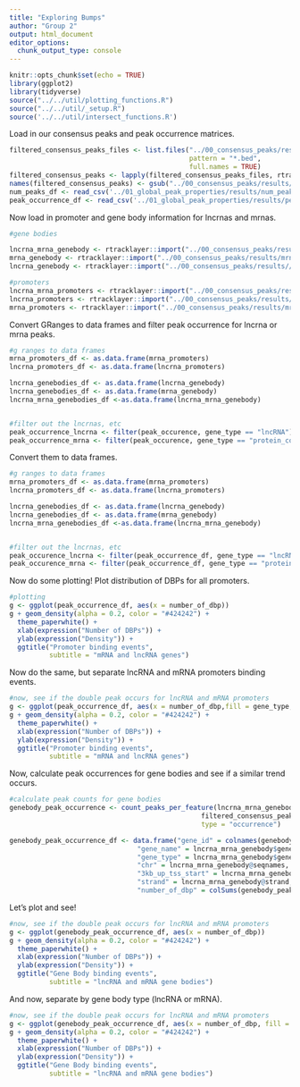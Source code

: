 ```yaml
---
title: "Exploring Bumps"
author: "Group 2"
output: html_document
editor_options: 
  chunk_output_type: console
---
```


```r
knitr::opts_chunk$set(echo = TRUE)
library(ggplot2)
library(tidyverse)
source("../../util/plotting_functions.R")
source("../../util/_setup.R")
source('../../util/intersect_functions.R')
```

Load in our consensus peaks and peak occurrence matrices.

```r

filtered_consensus_peaks_files <- list.files("../00_consensus_peaks/results/chipseq/filtered_consensus/",
                                             pattern = "*.bed",
                                             full.names = TRUE)
filtered_consensus_peaks <- lapply(filtered_consensus_peaks_files, rtracklayer::import)
names(filtered_consensus_peaks) <- gsub("../00_consensus_peaks/results/chipseq/filtered_consensus//|_filtered_consensus_peaks.bed", "", filtered_consensus_peaks_files)
num_peaks_df <- read_csv('../01_global_peak_properties/results/num_peaks_df.csv')
peak_occurrence_df <- read_csv('../01_global_peak_properties/results/peak_occurence_dataframe.csv')
```

Now load in promoter and gene body information for lncrnas and mrnas.
```r
#gene bodies

lncrna_mrna_genebody <- rtracklayer::import("../00_consensus_peaks/results/lncrna_mrna_genebody.gtf")
mrna_genebody <- rtracklayer::import("../00_consensus_peaks/results/mrna_genebody.gtf")
lncrna_genebody <- rtracklayer::import("../00_consensus_peaks/results//lncrna_genebody.gtf")

#promoters
lncrna_mrna_promoters <- rtracklayer::import("../00_consensus_peaks/results/lncrna_mrna_promoters.gtf")
lncrna_promoters <- rtracklayer::import("../00_consensus_peaks/results/lncrna_promoters.gtf")
mrna_promoters <- rtracklayer::import("../00_consensus_peaks/results/mrna_promoters.gtf")

```


Convert GRanges to data frames and filter peak occurrence for lncrna or mrna peaks.

```r
#g ranges to data frames
mrna_promoters_df <- as.data.frame(mrna_promoters)
lncrna_promoters_df <- as.data.frame(lncrna_promoters)

lncrna_genebodies_df <- as.data.frame(lncrna_genebody)
lncrna_genebodies_df <- as.data.frame(mrna_genebody)
lncrna_mrna_genebodies_df <-as.data.frame(lncrna_mrna_genebody)


#filter out the lncrnas, etc
peak_occurrence_lncrna <- filter(peak_occurence, gene_type == "lncRNA")
peak_occurrence_mrna <- filter(peak_occurence, gene_type == "protein_coding")

```

Convert them to data frames.

```r
#g ranges to data frames
mrna_promoters_df <- as.data.frame(mrna_promoters)
lncrna_promoters_df <- as.data.frame(lncrna_promoters)

lncrna_genebodies_df <- as.data.frame(lncrna_genebody)
lncrna_genebodies_df <- as.data.frame(mrna_genebody)
lncrna_mrna_genebodies_df <-as.data.frame(lncrna_mrna_genebody)


#filter out the lncrnas, etc
peak_occurence_lncrna <- filter(peak_occurrence_df, gene_type == "lncRNA")
peak_occurence_mrna <- filter(peak_occurrence_df, gene_type == "protein_coding")
```

Now do some plotting!
Plot distribution of DBPs for all promoters. 

```r
#plotting
g <- ggplot(peak_occurrence_df, aes(x = number_of_dbp))
g + geom_density(alpha = 0.2, color = "#424242") +
  theme_paperwhite() +
  xlab(expression("Number of DBPs")) +
  ylab(expression("Density")) +
  ggtitle("Promoter binding events",
          subtitle = "mRNA and lncRNA genes")

```


Now do the same, but separate lncRNA and mRNA promoters binding events.

```r
#now, see if the double peak occurs for lncRNA and mRNA promoters
g <- ggplot(peak_occurrence_df, aes(x = number_of_dbp,fill = gene_type, color = gene_type))
g + geom_density(alpha = 0.2, color = "#424242") +
  theme_paperwhite() +
  xlab(expression("Number of DBPs")) +
  ylab(expression("Density")) +
  ggtitle("Promoter binding events",
          subtitle = "mRNA and lncRNA genes")

```


Now, calculate peak occurrences for gene bodies and see if a similar trend occurs.

```r
#calculate peak counts for gene bodies
genebody_peak_occurrence <- count_peaks_per_feature(lncrna_mrna_genebody, 
                                                filtered_consensus_peaks, 
                                                type = "occurrence")

genebody_peak_occurrence_df <- data.frame("gene_id" = colnames(genebody_peak_occurrence),
                                "gene_name" = lncrna_mrna_genebody$gene_name,
                                "gene_type" = lncrna_mrna_genebody$gene_type,
                                "chr" = lncrna_mrna_genebody@seqnames,   
                                "3kb_up_tss_start" = lncrna_mrna_genebody@ranges@start,
                                "strand" = lncrna_mrna_genebody@strand,
                                "number_of_dbp" = colSums(genebody_peak_occurrence))


```


Let's plot and see!

```r
#now, see if the double peak occurs for lncRNA and mRNA promoters
g <- ggplot(genebody_peak_occurrence_df, aes(x = number_of_dbp))
g + geom_density(alpha = 0.2, color = "#424242") +
  theme_paperwhite() +
  xlab(expression("Number of DBPs")) +
  ylab(expression("Density")) +
  ggtitle("Gene Body binding events",
          subtitle = "lncRNA and mRNA gene bodies")

```


And now, separate by gene body type (lncRNA or mRNA).

```r
#now, see if the double peak occurs for lncRNA and mRNA promoters
g <- ggplot(genebody_peak_occurrence_df, aes(x = number_of_dbp, fill = gene_type, color = gene_type))
g + geom_density(alpha = 0.2, color = "#424242") +
  theme_paperwhite() +
  xlab(expression("Number of DBPs")) +
  ylab(expression("Density")) +
  ggtitle("Gene Body binding events",
          subtitle = "lncRNA and mRNA gene bodies")

```

